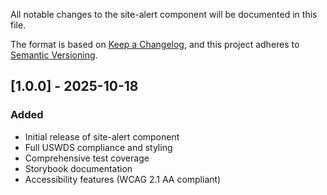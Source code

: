 
<Meta title="Feedback/Site Alert/Changelog" />

All notable changes to the site-alert component will be documented in this file.

The format is based on [Keep a Changelog](https://keepachangelog.com/en/1.0.0/),
and this project adheres to [Semantic Versioning](https://semver.org/spec/v2.0.0.html).

## [1.0.0] - 2025-10-18

### Added

- Initial release of site-alert component
- Full USWDS compliance and styling
- Comprehensive test coverage
- Storybook documentation
- Accessibility features (WCAG 2.1 AA compliant)
